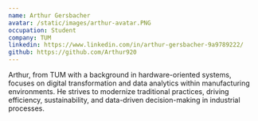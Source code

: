 ```yaml
---
name: Arthur Gersbacher
avatar: /static/images/arthur-avatar.PNG
occupation: Student
company: TUM
linkedin: https://www.linkedin.com/in/arthur-gersbacher-9a9789222/
github: https://github.com/Arthur920
---
```


Arthur, from TUM with a background in hardware-oriented systems, focuses on digital transformation and data analytics within manufacturing environments.
He strives to modernize traditional practices, driving efficiency, sustainability, and data-driven decision-making in industrial processes.
